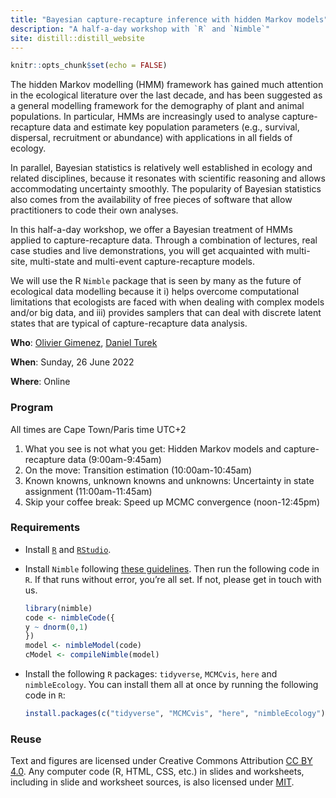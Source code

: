 ```yaml
---
title: "Bayesian capture-recapture inference with hidden Markov models"
description: "A half-a-day workshop with `R` and `Nimble`"
site: distill::distill_website
---
```


```r
knitr::opts_chunk$set(echo = FALSE)
```

The hidden Markov modelling (HMM) framework has gained much attention in the ecological literature over the last decade, and has been suggested as a general modelling framework for the demography of plant and animal populations. In particular, HMMs are increasingly used to analyse capture-recapture data and estimate key population parameters (e.g., survival, dispersal, recruitment or abundance) with applications in all fields of ecology. 

In parallel, Bayesian statistics is relatively well established in ecology and related disciplines, because it resonates with scientific reasoning and allows accommodating uncertainty smoothly. The popularity of Bayesian statistics also comes from the availability of free pieces of software that allow practitioners to code their own analyses.

In this half-a-day workshop, we offer a Bayesian treatment of HMMs applied to capture-recapture data. Through a combination of lectures, real case studies and live demonstrations, you will get acquainted with multi-site, multi-state and multi-event capture-recapture models.

We will use the R `Nimble` package that is seen by many as the future of ecological data modelling because it i) helps overcome computational limitations that ecologists are faced with when dealing with complex models and/or big data, and iii) provides samplers that can deal with discrete latent states that are typical of capture-recapture data analysis.

**Who**: [Olivier Gimenez](https://twitter.com/oaggimenez), [Daniel Turek](https://math.williams.edu/profile/dbt1/)  

**When**: Sunday, 26 June 2022

**Where**: Online

### Program 

All times are Cape Town/Paris time UTC+2

1. What you see is not what you get: Hidden Markov models and capture-recapture data (9:00am-9:45am)
2. On the move: Transition estimation (10:00am-10:45am)
3. Known knowns, unknown knowns and unknowns: Uncertainty in state assignment (11:00am-11:45am)
4. Skip your coffee break: Speed up MCMC convergence (noon-12:45pm)

### Requirements

+ Install [`R`](https://cloud.r-project.org/) and [`RStudio`](https://rstudio.com/products/rstudio/download/#download). 

+ Install `Nimble` following [these guidelines](https://r-nimble.org/download). Then run the following code in `R`. If that runs without error, you're all set. If not, please get in touch with us.

    ```r
    library(nimble)
    code <- nimbleCode({
    y ~ dnorm(0,1)
    })
    model <- nimbleModel(code)
    cModel <- compileNimble(model)
    ```
    
+ Install the following `R` packages: `tidyverse`, `MCMCvis`, `here` and `nimbleEcology`. You can install them all at once by running the following code in `R`:

    ```r
    install.packages(c("tidyverse", "MCMCvis", "here", "nimbleEcology"))
    ```


### Reuse {.appendix}

Text and figures are licensed under Creative Commons Attribution [CC BY 4.0](https://creativecommons.org/licenses/by/4.0/). Any computer code (R, HTML, CSS, etc.) in slides and worksheets, including in slide and worksheet sources, is also licensed under [MIT](https://github.com/oliviergimenez/hmm-cr-nimble-isec2022-workshop/blob/master/LICENSE.md). 

